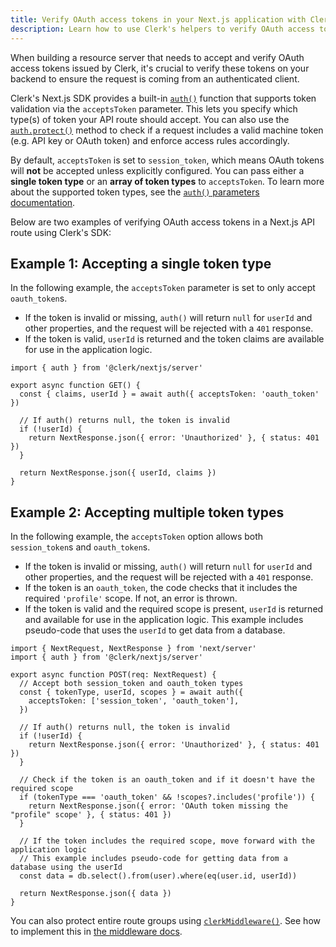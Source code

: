 ```yaml
---
title: Verify OAuth access tokens in your Next.js application with Clerk
description: Learn how to use Clerk's helpers to verify OAuth access tokens in your Next.js application.
---
```


When building a resource server that needs to accept and verify OAuth access tokens issued by Clerk, it's crucial to verify these tokens on your backend to ensure the request is coming from an authenticated client.

<Include src="_partials/machine-token-pricing-callout" />

Clerk's Next.js SDK provides a built-in [`auth()`](/docs/references/nextjs/auth) function that supports token validation via the `acceptsToken` parameter. This lets you specify which type(s) of token your API route should accept. You can also use the [`auth.protect()`](/docs/references/nextjs/auth#auth-protect) method to check if a request includes a valid machine token (e.g. API key or OAuth token) and enforce access rules accordingly.

By default, `acceptsToken` is set to `session_token`, which means OAuth tokens will **not** be accepted unless explicitly configured. You can pass either a **single token type** or an **array of token types** to `acceptsToken`. To learn more about the supported token types, see the [`auth()` parameters documentation](/docs/references/nextjs/auth#parameters).

Below are two examples of verifying OAuth access tokens in a Next.js API route using Clerk's SDK:

## Example 1: Accepting a single token type

In the following example, the `acceptsToken` parameter is set to only accept `oauth_token`s.

- If the token is invalid or missing, `auth()` will return `null` for `userId` and other properties, and the request will be rejected with a `401` response.
- If the token is valid, `userId` is returned and the token claims are available for use in the application logic.

```tsx {{ filename: 'app/api/example/route.ts' }}
import { auth } from '@clerk/nextjs/server'

export async function GET() {
  const { claims, userId } = await auth({ acceptsToken: 'oauth_token' })

  // If auth() returns null, the token is invalid
  if (!userId) {
    return NextResponse.json({ error: 'Unauthorized' }, { status: 401 })
  }

  return NextResponse.json({ userId, claims })
}
```

## Example 2: Accepting multiple token types

In the following example, the `acceptsToken` option allows both `session_token`s and `oauth_token`s.

- If the token is invalid or missing, `auth()` will return `null` for `userId` and other properties, and the request will be rejected with a `401` response.
- If the token is an `oauth_token`, the code checks that it includes the required `'profile'` scope. If not, an error is thrown.
- If the token is valid and the required scope is present, `userId` is returned and available for use in the application logic. This example includes pseudo-code that uses the `userId` to get data from a database.

```tsx {{ filename: 'app/api/example/route.ts' }}
import { NextRequest, NextResponse } from 'next/server'
import { auth } from '@clerk/nextjs/server'

export async function POST(req: NextRequest) {
  // Accept both session_token and oauth_token types
  const { tokenType, userId, scopes } = await auth({
    acceptsToken: ['session_token', 'oauth_token'],
  })

  // If auth() returns null, the token is invalid
  if (!userId) {
    return NextResponse.json({ error: 'Unauthorized' }, { status: 401 })
  }

  // Check if the token is an oauth_token and if it doesn't have the required scope
  if (tokenType === 'oauth_token' && !scopes?.includes('profile')) {
    return NextResponse.json({ error: 'OAuth token missing the "profile" scope' }, { status: 401 })
  }

  // If the token includes the required scope, move forward with the application logic
  // This example includes pseudo-code for getting data from a database using the userId
  const data = db.select().from(user).where(eq(user.id, userId))

  return NextResponse.json({ data })
}
```

You can also protect entire route groups using [`clerkMiddleware()`](/docs/references/nextjs/clerk-middleware). See how to implement this in [the middleware docs](/docs/references/nextjs/clerk-middleware#protect-routes-based-on-token-types).
